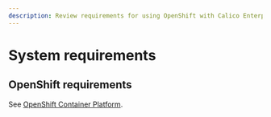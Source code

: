 ```yaml
---
description: Review requirements for using OpenShift with Calico Enterprise.
---
```




# System requirements

## OpenShift requirements

See [OpenShift Container Platform](https://docs.openshift.com/container-platform/4.6/welcome/index.html).

<ReqsSys orch='OpenShift' />

<ReqsKernel />
